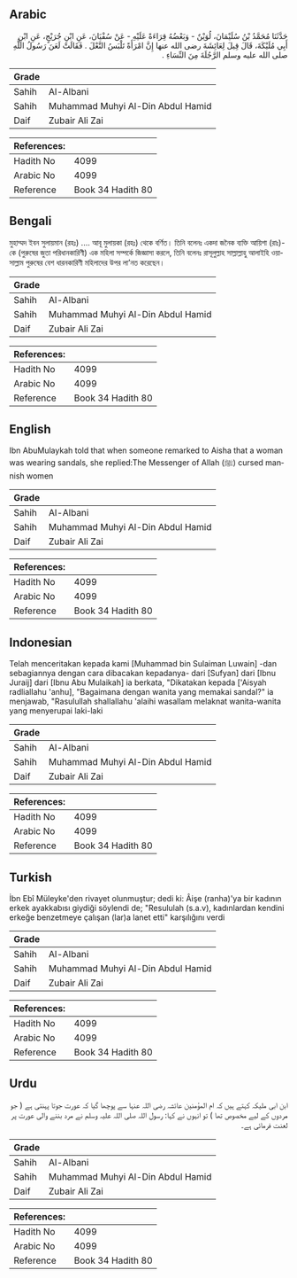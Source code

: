 ## Arabic


<div dir="rtl" lang="ar" style={{fontSize:'larger',backgroundColor:'#f8f9fa',padding:20}}>
حَدَّثَنَا مُحَمَّدُ بْنُ سُلَيْمَانَ، لُوَيْنٌ - وَبَعْضُهُ قِرَاءَةً عَلَيْهِ - عَنْ سُفْيَانَ، عَنِ ابْنِ جُرَيْجٍ، عَنِ ابْنِ أَبِي مُلَيْكَةَ، قَالَ قِيلَ لِعَائِشَةَ رضى الله عنها إِنَّ امْرَأَةً تَلْبَسُ النَّعْلَ ‏.‏ فَقَالَتْ لَعَنَ رَسُولُ اللَّهِ صلى الله عليه وسلم الرَّجُلَةَ مِنَ النِّسَاءِ ‏.‏
</div>
<div style={{backgroundColor:'#f8f9fa',padding:20, marginBottom: 10}}><table> <thead> <tr> <th>Grade</th> <th></th> </tr> </thead> <tbody> <tr><td>Sahih</td><td>Al-Albani</td></tr><tr><td>Sahih</td><td>Muhammad Muhyi Al-Din Abdul Hamid</td></tr><tr><td>Daif</td><td>Zubair Ali Zai</td></tr></tbody></table><table> <thead> <tr> <th>References:</th> <th></th> </tr> </thead> <tbody><tr><td>Hadith No</td><td>4099</td></tr><tr><td>Arabic No</td><td>4099</td></tr><tr><td>Reference</td><td>Book 34 Hadith 80</td></tr></tbody></table></div>

## Bengali


<div dir="ltr" lang="bn" style={{fontSize:'larger',backgroundColor:'#f8f9fa',padding:20}}>
মুহাম্মদ ইবন সুলায়মান (রহঃ) .... আবূ মুলায়কা (রহঃ) থেকে বর্ণিত। তিনি বলেনঃ একদা জনৈক ব্যক্তি আয়িশা (রাঃ)-কে (পুরুষের জুতা পরিধানকারিণী) এক মহিলা সম্পর্কে জিজ্ঞাসা করলে, তিনি বলেনঃ রাসূলুল্লাহ সাল্লাল্লাহু আলাইহি ওয়াসাল্লাম পুরুষের বেশ ধারনকারিণী মহিলাদের উপর লা’নত করেছেন।
</div>
<div style={{backgroundColor:'#f8f9fa',padding:20, marginBottom: 10}}><table> <thead> <tr> <th>Grade</th> <th></th> </tr> </thead> <tbody> <tr><td>Sahih</td><td>Al-Albani</td></tr><tr><td>Sahih</td><td>Muhammad Muhyi Al-Din Abdul Hamid</td></tr><tr><td>Daif</td><td>Zubair Ali Zai</td></tr></tbody></table><table> <thead> <tr> <th>References:</th> <th></th> </tr> </thead> <tbody><tr><td>Hadith No</td><td>4099</td></tr><tr><td>Arabic No</td><td>4099</td></tr><tr><td>Reference</td><td>Book 34 Hadith 80</td></tr></tbody></table></div>

## English


<div dir="ltr" lang="en" style={{fontSize:'larger',backgroundColor:'#f8f9fa',padding:20}}>
Ibn AbuMulaykah told that when someone remarked to Aisha that a woman was wearing sandals, she replied:The Messenger of Allah (ﷺ) cursed mannish women
</div>
<div style={{backgroundColor:'#f8f9fa',padding:20, marginBottom: 10}}><table> <thead> <tr> <th>Grade</th> <th></th> </tr> </thead> <tbody> <tr><td>Sahih</td><td>Al-Albani</td></tr><tr><td>Sahih</td><td>Muhammad Muhyi Al-Din Abdul Hamid</td></tr><tr><td>Daif</td><td>Zubair Ali Zai</td></tr></tbody></table><table> <thead> <tr> <th>References:</th> <th></th> </tr> </thead> <tbody><tr><td>Hadith No</td><td>4099</td></tr><tr><td>Arabic No</td><td>4099</td></tr><tr><td>Reference</td><td>Book 34 Hadith 80</td></tr></tbody></table></div>

## Indonesian


<div dir="ltr" lang="id" style={{fontSize:'larger',backgroundColor:'#f8f9fa',padding:20}}>
Telah menceritakan kepada kami [Muhammad bin Sulaiman Luwain] -dan sebagiannya dengan cara dibacakan kepadanya- dari [Sufyan] dari [Ibnu Juraij] dari [Ibnu Abu Mulaikah] ia berkata, "Dikatakan kepada ['Aisyah radliallahu 'anhu], "Bagaimana dengan wanita yang memakai sandal?" ia menjawab, "Rasulullah shallallahu 'alaihi wasallam melaknat wanita-wanita yang menyerupai laki-laki
</div>
<div style={{backgroundColor:'#f8f9fa',padding:20, marginBottom: 10}}><table> <thead> <tr> <th>Grade</th> <th></th> </tr> </thead> <tbody> <tr><td>Sahih</td><td>Al-Albani</td></tr><tr><td>Sahih</td><td>Muhammad Muhyi Al-Din Abdul Hamid</td></tr><tr><td>Daif</td><td>Zubair Ali Zai</td></tr></tbody></table><table> <thead> <tr> <th>References:</th> <th></th> </tr> </thead> <tbody><tr><td>Hadith No</td><td>4099</td></tr><tr><td>Arabic No</td><td>4099</td></tr><tr><td>Reference</td><td>Book 34 Hadith 80</td></tr></tbody></table></div>

## Turkish


<div dir="ltr" lang="tr" style={{fontSize:'larger',backgroundColor:'#f8f9fa',padding:20}}>
İbn Ebî Müleyke'den rivayet olunmuştur; dedi ki: Âişe (ranha)'ya bir kadının erkek ayakkabısı giydiği söylendi de; "Resululah (s.a.v), kadınlardan kendini erkeğe benzetmeye çalışan (lar)a lanet etti" karşılığını verdi
</div>
<div style={{backgroundColor:'#f8f9fa',padding:20, marginBottom: 10}}><table> <thead> <tr> <th>Grade</th> <th></th> </tr> </thead> <tbody> <tr><td>Sahih</td><td>Al-Albani</td></tr><tr><td>Sahih</td><td>Muhammad Muhyi Al-Din Abdul Hamid</td></tr><tr><td>Daif</td><td>Zubair Ali Zai</td></tr></tbody></table><table> <thead> <tr> <th>References:</th> <th></th> </tr> </thead> <tbody><tr><td>Hadith No</td><td>4099</td></tr><tr><td>Arabic No</td><td>4099</td></tr><tr><td>Reference</td><td>Book 34 Hadith 80</td></tr></tbody></table></div>

## Urdu


<div dir="rtl" lang="ur" style={{fontSize:'larger',backgroundColor:'#f8f9fa',padding:20}}>
ابن ابی ملیکہ کہتے ہیں کہ ام المؤمنین عائشہ رضی اللہ عنہا سے پوچھا گیا کہ عورت جوتا پہنتی ہے ( جو مردوں کے لیے مخصوص تھا ) تو انہوں نے کہا: رسول اللہ صلی اللہ علیہ وسلم نے مرد بننے والی عورت پر لعنت فرمائی ہے۔
</div>
<div style={{backgroundColor:'#f8f9fa',padding:20, marginBottom: 10}}><table> <thead> <tr> <th>Grade</th> <th></th> </tr> </thead> <tbody> <tr><td>Sahih</td><td>Al-Albani</td></tr><tr><td>Sahih</td><td>Muhammad Muhyi Al-Din Abdul Hamid</td></tr><tr><td>Daif</td><td>Zubair Ali Zai</td></tr></tbody></table><table> <thead> <tr> <th>References:</th> <th></th> </tr> </thead> <tbody><tr><td>Hadith No</td><td>4099</td></tr><tr><td>Arabic No</td><td>4099</td></tr><tr><td>Reference</td><td>Book 34 Hadith 80</td></tr></tbody></table></div>